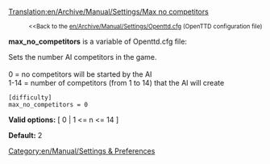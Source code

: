 [[Translation:en/Archive/Manual/Settings/Max no competitors]]

:<small><<Back to the [[en/Archive/Manual/Settings/Openttd.cfg]] (OpenTTD configuration file)</small>


'''max_no_competitors''' is a variable of Openttd.cfg file:

Sets the number AI competitors in the game.<br><br>
0 = no competitors will be started by the AI<br>
1-14 = number of competitors (from 1 to 14) that the AI will create<br>

<pre>
[difficulty]
max_no_competitors = 0
</pre>

'''Valid options:''' [ 0 | 1 <= n <= 14 ]

'''Default:''' 2


[[Category:en/Manual/Settings & Preferences]]